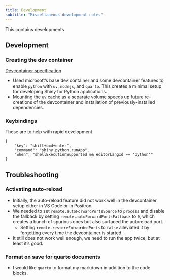 ```yaml
---
title: Development
subtitle: "Miscellaneous development notes" 
---
```


This contains developments

## Development

### Creating the dev container

[Devcontainer specification](../.devcontainer/devcontainer.json)

* Used microsoft's base dev container and some devcontainer features to enable `python` with `uv`, `nodejs`, and `quarto`. This creates a minimal setup for developing Shiny for Python applications.
* Mounting the `uv` cache as a separate volume speeds up future re-creations of the devcontainer and installation of previously-installed dependencies.

### Keybindings 

These are to help with rapid development.

```jsonc 
{
    "key": "shift+cmd+enter",
    "command": "shiny.python.runApp",
    "when": "shellExecutionSupported && editorLangId == 'python'"
}
```

## Troubleshooting

### Activating auto-reload

* Initially, the auto-reload feature did not work well in the devcontainer setup either in VS Code or in Positron.
* We needed to set `remote.autoForwardPortsSource` to `process` and disable the fallback by setting `remote.autoForwardPortsFallback` to `0`, which creates a bunch of spurious ones but also surfaced the autoreload port.
    * Setting `remote.restoreForwardedPorts` to `false` alleviated it by forgetting every time the devcontainer is started.
* It still does not work well enough, we need to run the app twice, but at least it's good.

### Format on save for quarto documents

* I would like `quarto` to format my markdown in addition to the code blocks.